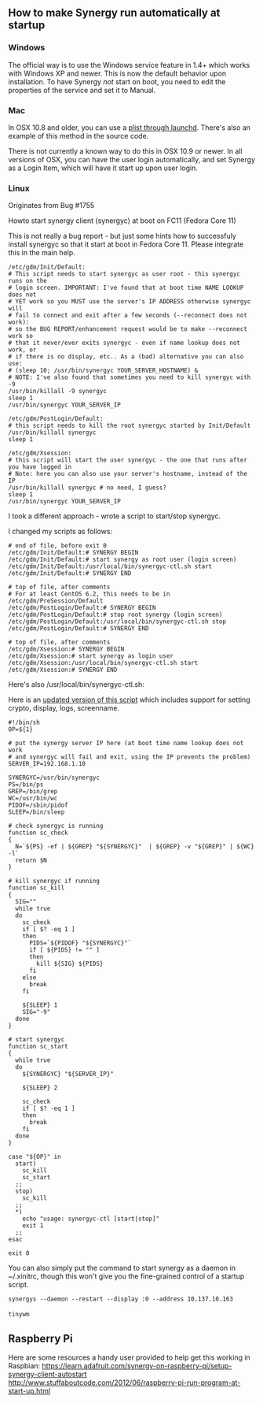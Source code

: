 ==How to make Synergy run automatically at startup==

===Windows===

The official way is to use the Windows service feature in 1.4+ which works with Windows XP and newer. This is now the default behavior upon installation. To have Synergy ''not'' start on boot, you need to edit the properties of the service and set it to Manual.

===Mac===

In OSX 10.8 and older, you can use a [[Startup Mac OS X plist instructions|plist through launchd]]. There's also an example of this method in the source code.

There is not currently a known way to do this in OSX 10.9 or newer. In all versions of OSX, you can have the user login automatically, and set Synergy as a Login Item, which will have it start up upon user login.

===Linux===

Originates from Bug #1755

Howto start synergy client (synergyc) at boot on FC11 (Fedora Core 11)

This is not really a bug report - but just some hints how to successfuly install synergyc so that it start at boot in Fedora Core 11. 
Please integrate this in the main help.

<pre>
/etc/gdm/Init/Default:
# This script needs to start synergyc as user root - this synergyc runs on the
# login screen. IMPORTANT: I've found that at boot time NAME LOOKUP does not
# YET work so you MUST use the server's IP ADDRESS otherwise synergyc will
# fail to connect and exit after a few seconds (--reconnect does not work):
# so the BUG REPORT/enhancement request would be to make --reconnect work so
# that it never/ever exits synergyc - even if name lookup does not work, or
# if there is no display, etc.. As a (bad) alternative you can also use: 
# (sleep 10; /usr/bin/synergyc YOUR_SERVER_HOSTNAME) &
# NOTE: I've also found that sometimes you need to kill synergyc with -9
/usr/bin/killall -9 synergyc 
sleep 1 
/usr/bin/synergyc YOUR_SERVER_IP

/etc/gdm/PostLogin/Default:
# this script needs to kill the root synergyc started by Init/Default
/usr/bin/killall synergyc 
sleep 1 

/etc/gdm/Xsession:
# this script will start the user synergyc - the one that runs after you have logged in 
# Note: here you can also use your server's hostname, instead of the IP
/usr/bin/killall synergyc # no need, I guess?
sleep 1 
/usr/bin/synergyc YOUR_SERVER_IP
</pre>

I took a different approach - wrote a script to start/stop synergyc. 

I changed my scripts as follows:

<pre>
# end of file, before exit 0
/etc/gdm/Init/Default:# SYNERGY BEGIN
/etc/gdm/Init/Default:# start synergy as root user (login screen)
/etc/gdm/Init/Default:/usr/local/bin/synergyc-ctl.sh start
/etc/gdm/Init/Default:# SYNERGY END

# top of file, after comments
# For at least CentOS 6.2, this needs to be in /etc/gdm/PreSession/Default
/etc/gdm/PostLogin/Default:# SYNERGY BEGIN
/etc/gdm/PostLogin/Default:# stop root synergy (login screen)
/etc/gdm/PostLogin/Default:/usr/local/bin/synergyc-ctl.sh stop
/etc/gdm/PostLogin/Default:# SYNERGY END

# top of file, after comments
/etc/gdm/Xsession:# SYNERGY BEGIN
/etc/gdm/Xsession:# start synergy as login user
/etc/gdm/Xsession:/usr/local/bin/synergyc-ctl.sh start
/etc/gdm/Xsession:# SYNERGY END
</pre>

Here's also /usr/local/bin/synergyc-ctl.sh:

Here is an [https://gist.github.com/roadst4r/487bb0365d488a9f9ce7 updated version of this script] which includes support for setting crypto, display, logs, screenname.

<pre>
#!/bin/sh
OP=${1}

# put the synergy server IP here (at boot time name lookup does not work
# and synergyc will fail and exit, using the IP prevents the problem)
SERVER_IP=192.168.1.10

SYNERGYC=/usr/bin/synergyc
PS=/bin/ps
GREP=/bin/grep
WC=/usr/bin/wc
PIDOF=/sbin/pidof
SLEEP=/bin/sleep

# check synergyc is running
function sc_check
{
  N=`${PS} -ef | ${GREP} "${SYNERGYC}"  | ${GREP} -v "${GREP}" | ${WC} -l`
  return $N
}

# kill synergyc if running
function sc_kill
{
  SIG=""
  while true
  do
    sc_check
    if [ $? -eq 1 ]
    then
      PIDS=`${PIDOF} "${SYNERGYC}"`
      if [ ${PIDS} != "" ]
      then
        kill ${SIG} ${PIDS}
      fi
    else
      break
    fi

    ${SLEEP} 1
    SIG="-9"
  done
}

# start synergyc
function sc_start
{
  while true
  do
    ${SYNERGYC} "${SERVER_IP}"

    ${SLEEP} 2

    sc_check
    if [ $? -eq 1 ]
    then
      break
    fi
  done
}

case "${OP}" in
  start)
    sc_kill
    sc_start
  ;;
  stop)
    sc_kill
  ;;
  *)
    echo "usage: synergyc-ctl [start|stop]"
    exit 1
  ;;
esac

exit 0
</pre>

You can also simply put the command to start synergy as a daemon in ~/.xinitrc, though this won't give you the fine-grained control of a startup script.

 synergys --daemon --restart --display :0 --address 10.137.10.163
 
 tinywm


== Raspberry Pi ==
Here are some resources a handy user provided to help get this working in Raspbian:
https://learn.adafruit.com/synergy-on-raspberry-pi/setup-synergy-client-autostart
http://www.stuffaboutcode.com/2012/06/raspberry-pi-run-program-at-start-up.html